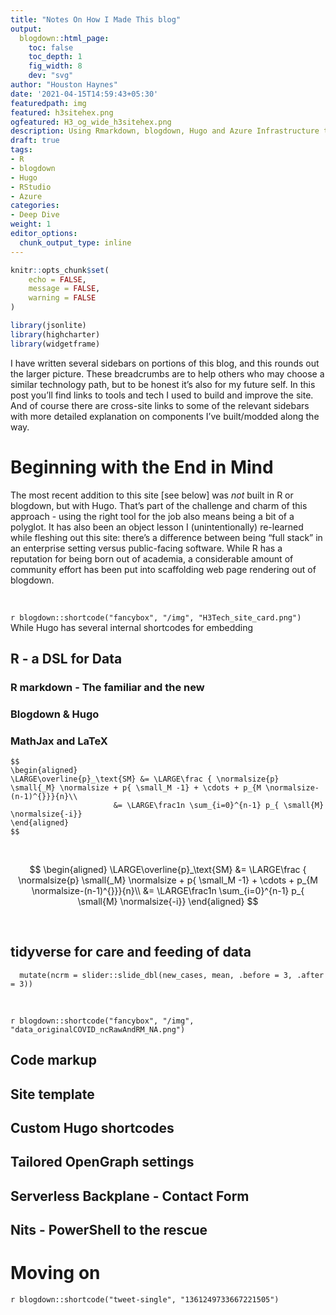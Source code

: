 ```yaml
---
title: "Notes On How I Made This blog"
output:
  blogdown::html_page:
    toc: false
    toc_depth: 1
    fig_width: 8
    dev: "svg"
author: "Houston Haynes"
date: '2021-04-15T14:59:43+05:30'
featuredpath: img
featured: h3sitehex.png
ogfeatured: H3_og_wide_h3sitehex.png
description: Using Rmarkdown, blogdown, Hugo and Azure Infrastructure to build a responsive site
draft: true
tags:
- R
- blogdown
- Hugo
- RStudio
- Azure
categories: 
- Deep Dive
weight: 1
editor_options: 
  chunk_output_type: inline
---
```

```r
knitr::opts_chunk$set(
	echo = FALSE,
	message = FALSE,
	warning = FALSE
)

library(jsonlite)
library(highcharter)
library(widgetframe)
```

I have written several sidebars on portions of this blog, and this rounds out the larger picture. These breadcrumbs are to help others who may choose a similar technology path, but to be honest it's also for my future self. In this post you'll find links to tools and tech I used to build and improve the site. And of course there are cross-site links to some of the relevant sidebars with more detailed explanation on components I've built/modded along the way. 

# Beginning with the End in Mind

The most recent addition to this site [see below] was *not* built in R or blogdown, but with Hugo. That's part of the challenge and charm of this approach - using the right tool for the job also means being a bit of a polyglot. It has also been an object lesson I (unintentionally) re-learned while fleshing out this site: there's a difference between being "full stack" in an enterprise setting versus public-facing software. While R has a reputation for being born out of academia, a considerable amount of community effort has been put into scaffolding web page rendering out of blogdown. 
<p>&nbsp;</p>
`r blogdown::shortcode("fancybox", "/img", "H3Tech_site_card.png")`
 While Hugo has several internal shortcodes for embedding 

## R - a DSL for Data

### R markdown - The familiar and the new

### Blogdown & Hugo

### MathJax and LaTeX


<pre><code>$$
\begin{aligned}
\LARGE\overline{p}_\text{SM} &= \LARGE\frac { \normalsize{p} \small{_M} \normalsize + p{ \small_M -1} + \cdots + p_{M \normalsize-(n-1)^{}}}{n}\\
                       &= \LARGE\frac1n \sum_{i=0}^{n-1} p_{ \small{M} \normalsize{-i}}
\end{aligned}
$$</code></pre><p>&nbsp;</p>
$$
\begin{aligned}
\LARGE\overline{p}_\text{SM} &= \LARGE\frac { \normalsize{p} \small{_M} \normalsize + p{ \small_M -1} + \cdots + p_{M \normalsize-(n-1)^{}}}{n}\\
                       &= \LARGE\frac1n \sum_{i=0}^{n-1} p_{ \small{M} \normalsize{-i}}
\end{aligned}
$$
<p>&nbsp;</p>

## tidyverse for care and feeding of data

<pre><code class="r">  mutate(ncrm = slider::slide_dbl(new_cases, mean, .before = 3, .after = 3))</code></pre>
<p>&nbsp;</p>
`r blogdown::shortcode("fancybox", "/img", "data_originalCOVID_ncRawAndRM_NA.png")`


## Code markup

## Site template

## Custom Hugo shortcodes


## Tailored OpenGraph settings


## Serverless Backplane - Contact Form


## Nits - PowerShell to the rescue


# Moving on

`r blogdown::shortcode("tweet-single", "1361249733667221505")`
<p>&nbsp;</p>

